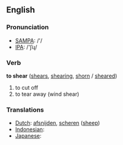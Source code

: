 ==English==

=== Pronunciation ===
*[[w:SAMPA|SAMPA]]: /'/
*[[w:IPA|IPA]]: /'ʃiɻ/

=== Verb ===
'''to shear''' ([[shears]], [[shearing]], [[shorn]] / [[sheared]])

# to cut off
# to tear away (wind shear)

=== Translations ===
*[[Dutch]]: [[afsnijden]], [[scheren]] ([[sheep]])
*[[Indonesian]]: [[]]
*[[Japanese]]: [[]]
